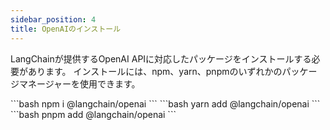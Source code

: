 ```yaml
---
sidebar_position: 4
title: OpenAIのインストール
---
```



LangChainが提供するOpenAI APIに対応したパッケージをインストールする必要があります。
インストールには、npm、yarn、pnpmのいずれかのパッケージマネージャーを使用できます。

<Tabs>
  <TabItem value="npm" label="npm" default>
    ```bash
    npm i @langchain/openai
    ```
  </TabItem>
  <TabItem value="yarn" label="yarn">
    ```bash
    yarn add @langchain/openai
    ```
  </TabItem>
  <TabItem value="pnpm" label="pnpm">
    ```bash
    pnpm add @langchain/openai
    ```
  </TabItem>
</Tabs>